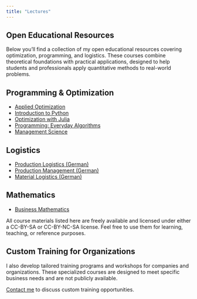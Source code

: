 ```yaml
---
title: "Lectures"
---
```


## Open Educational Resources

Below you'll find a collection of my open educational resources covering optimization, programming, and logistics. These courses combine theoretical foundations with practical applications, designed to help students and professionals apply quantitative methods to real-world problems.

## Programming & Optimization

- [Applied Optimization](https://beyondsimulations.github.io/Applied-Optimization/)
- [Introduction to Python](https://beyondsimulations.github.io/Introduction-to-Python/)
- [Optimization with Julia](https://beyondsimulations.github.io/Optimization-with-Julia/)
- [Programming: Everyday Algorithms](https://beyondsimulations.github.io/Programming-Everyday-Decisions/)
- [Management Science](https://beyondsimulations.github.io/Management-Science)

## Logistics

- [Production Logistics (German)](https://beyondsimulations.github.io/Produktionswirtschaft/)
- [Production Management (German)](https://beyondsimulations.github.io/Produktionsmanagement/)
- [Material Logistics (German)](https://beyondsimulations.github.io/Materiallogistik/)

## Mathematics

- [Business Mathematics](https://beyondsimulations.github.io/Mathematics/)

All course materials listed here are freely available and licensed under either a CC-BY-SA or CC-BY-NC-SA license. Feel free to use them for learning, teaching, or reference purposes.

## Custom Training for Organizations

I also develop tailored training programs and workshops for companies and organizations. These specialized courses are designed to meet specific business needs and are not publicly available.

[Contact me](mailto:vlcek@beyondsimulations.com) to discuss custom training opportunities.
